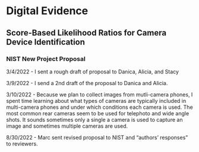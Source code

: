 # Digital Evidence

## Score-Based Likelihood Ratios for Camera Device Identification

### NIST New Project Proposal
3/4/2022 - I sent a rough draft of proposal to Danica, Alicia, and Stacy

3/9/2022 - I send a 2nd draft of the proposal to Danica and Alicia.

3/10/2022 - Because we plan to collect images from mutli-camera phones, I spent time learning about what types of cameras are typically included in multi-camera phones and under which conditions each camera is used. The most common rear cameras seem to be used for telephoto and wide angle shots. It sounds sometimes only a single a camera is used to capture an image and sometimes multiple cameras are used. 

8/30/2022 - Marc sent revised proposal to NIST and "authors' responses" to reviewers.